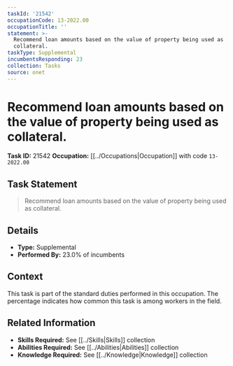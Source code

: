 ```yaml
---
taskId: '21542'
occupationCode: 13-2022.00
occupationTitle: ''
statement: >-
  Recommend loan amounts based on the value of property being used as
  collateral.
taskType: Supplemental
incumbentsResponding: 23
collection: Tasks
source: onet
---
```

# Recommend loan amounts based on the value of property being used as collateral.

**Task ID:** 21542
**Occupation:** [[../Occupations|Occupation]] with code `13-2022.00`

## Task Statement

> Recommend loan amounts based on the value of property being used as collateral.

## Details

- **Type:** Supplemental
- **Performed By:** 23.0% of incumbents

## Context

This task is part of the standard duties performed in this occupation. The percentage indicates how common this task is among workers in the field.

## Related Information

- **Skills Required:** See [[../Skills|Skills]] collection
- **Abilities Required:** See [[../Abilities|Abilities]] collection
- **Knowledge Required:** See [[../Knowledge|Knowledge]] collection
